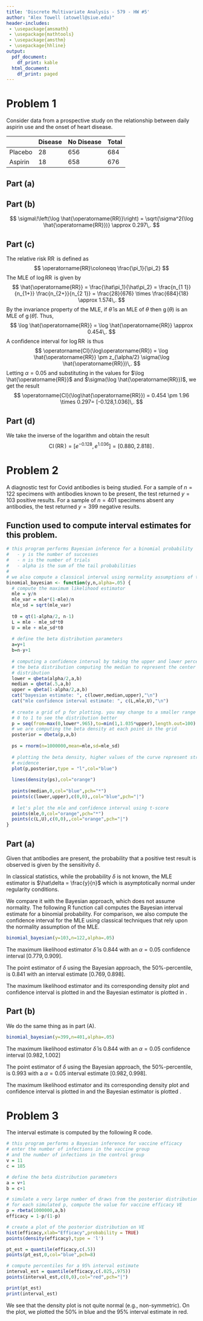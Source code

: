 ```yaml
---
title: 'Discrete Multivariate Analysis - 579 - HW #5'
author: "Alex Towell (atowell@siue.edu)"
header-includes:
 - \usepackage{amsmath}
 - \usepackage{mathtools}
 - \usepackage{amsthm}
 - \usepackage{hhline}
output:
  pdf_document:
    df_print: kable
  html_document:
    df_print: paged
---
```


\newcommand{\var}{\operatorname{Var}}
\newcommand{\expect}{\operatorname{E}}
\newcommand{\corr}{\operatorname{Corr}}
\newcommand{\cov}{\operatorname{Cov}}
\newcommand{\ssr}{\operatorname{SSR}}
\newcommand{\se}{\operatorname{SE}}
\newcommand{\mat}[1]{\mathbf{#1}}
\newcommand{\RR}{\operatorname{RR}}
\newcommand{\eval}[2]{\left. #1 \right\vert_{#2}}

# Problem 1

Consider data from a prospective study on the relationship between daily
aspirin use and the onset of heart disease.

          Disease     No Disease     Total
 -------  -------     ----------     -----
 Placebo       28     656            684
 Aspirin       18     658            676

## Part (a)
\fbox{Provide an equation for $\sigma^2\!\left(\log \hat{\RR}\right)$.}

\begin{align*}
  \sigma^2\!\left(\log \hat{\RR}\right)
    &= \frac{1}{n_{1 1}} - \frac{1}{n_{1+}} + \frac{1}{n_{2 1}} - \frac{1}{n_{2+}}\\
    &= \frac{1}{28} - \frac{1}{684} + \frac{1}{18} - \frac{1}{658}\\
    &\approx 0.883\,.
\end{align*}


## Part (b)
\fbox{Provide an equation for $\sigma\!\left(\log \hat{\RR}\right)$.}
$$
   \sigma\!\left(\log \hat{\RR}\right) = \sqrt{\sigma^2(\log \hat{\RR})} \approx 0.297\,.
$$

## Part (c)
\fbox{Compute a $95\%$ confidence interval for $\log \RR$.}

The relative risk $\RR$ is defined as
$$
  \RR \coloneqq \frac{\pi_1}{\pi_2}
$$
The MLE of $\log \RR$ is given by
$$
  \hat{\RR} = \frac{\hat\pi_1}{\hat\pi_2} = \frac{n_{1 1}}{n_{1+}} \frac{n_{2+}}{n_{2 1}} = \frac{28}{676} \times \frac{684}{18} \approx 1.574\,.
$$
By the invariance property of the MLE, if $\hat\theta$ is an MLE of $\theta$
then $\operatorname{g}(\theta)$ is an MLE of $\operatorname{g}(\hat\theta)$.
Thus,
$$
  \log \hat{\RR} = \log \hat{\RR} \approx 0.454\,.
$$
A confidence interval for $\log \RR$ is thus
$$
  \operatorname{CI}(\log\RR) = \log \hat{\RR} \pm z_{\alpha/2} \sigma(\log \hat{\RR})\,.
$$
Letting $\alpha = 0.05$ and substituting in the values for $\log \hat{\RR}$ and $\sigma(\log \hat{\RR})$,
we get the result
$$
  \operatorname{CI}(\log\hat{\RR}) = 0.454 \pm  1.96 \times 0.297= [-0.128,1.036]\,.
$$

## Part (d)
\fbox{Compute a $95\%$ confidence interval for $\RR$.}

We take the inverse of the logarithm and obtain the result
$$
  \operatorname{CI}(\RR) = [e^{-0.128},e^{1.036}] = [0.880,2.818]\,.
$$


# Problem 2
A diagnostic test for Covid antibodies is being studied. For a sample of $n = 122$
specimens with antibodies known to be present, the test returned $y = 103$
positive results. For a sample of $n = 401$ specimens absent any antibodies,
the test returned $y = 399$ negative results.

## Function used to compute interval estimates for this problem.
```r
# this program performs Bayesian inference for a binomial probability
#   - y is the number of successes
#   - n is the number of trials
#   - alpha is the sum of the tail probabilities
#
# we also compute a classical interval using normality assumptions of the mle.
binomial_bayesian <- function(y,n,alpha=.05) {
  # compute the maximum likelihood estimator
  mle = y/n
  mle_var = mle*(1-mle)/n
  mle_sd = sqrt(mle_var)
  
  t0 = qt(1-alpha/2, n-1)
  L = mle - mle_sd*t0
  U = mle + mle_sd*t0
  
  # define the beta distribution parameters
  a=y+1
  b=n-y+1
  
  # computing a confidence interval by taking the upper and lower percentiles of
  # the beta distribution computing the median to represent the center of the
  # distribution
  lower = qbeta(alpha/2,a,b)
  median = qbeta(.5,a,b)
  upper = qbeta(1-alpha/2,a,b)
  cat("bayesian estimate: ", c(lower,median,upper),"\n")
  cat("mle confidence interval estimate: ", c(L,mle,U),"\n")
  
  # create a grid of p for plotting. you may change to a smaller range than from
  # 0 to 1 to see the distribution better
  p = seq(from=max(0,lower*.965),to=min(1,1.035*upper),length.out=100)
  # we are computing the beta density at each point in the grid
  posterior = dbeta(p,a,b)
  
  ps = rnorm(n=1000000,mean=mle,sd=mle_sd)
  
  # plotting the beta density, higher values of the curve represent stronger data
  # evidence
  plot(p,posterior,type = "l",col="blue")
  
  lines(density(ps),col="orange")
  
  points(median,0,col="blue",pch="*")
  points(c(lower,upper),c(0,0),,col="blue",pch="|")
  
  # let's plot the mle and confidence interval using t-score
  points(mle,0,col="orange",pch="*")
  points(c(L,U),c(0,0),,col="orange",pch="|")
}
```

## Part (a)
\fbox{Compute a Bayesian/likelihood interval estimate for the sensitivity,
$\delta = \Pr(+|A)$.}

Given that antibodies are present, the probability that a positive test result
is observed is given by the sensitivity $\delta$.

In classical statistics, while the probability $\delta$ is not known, the MLE
estimator is $\hat\delta = \frac{y}{n}$ which is asymptotically normal under
regularity conditions.

We compare it with the Bayesian approach, which does not assume normality.
The following R function call computes the Bayesian interval estimate for a
binomial probability. For comparison, we also compute the confidence interval
for the MLE using classical techniques that rely upon the normality assumption
of the MLE.

```r
binomial_bayesian(y=103,n=122,alpha=.05)
```

The maximum likelihood estimator $\hat\delta$ is $0.844$ with an $\alpha=0.05$
confidence interval $[0.779,0.909]$.

The point estimator of $\delta$ using the Bayesian approach, the $50\%$-percentile,
is $0.841$ with an interval estimate $[0.769,0.898]$.

The maximum likelihood estimator and its corresponding density plot and
confidence interval is plotted in \emph{orange} and the Bayesian estimator is
plotted in \emph{blue}.

## Part (b)
\fbox{Compute a Bayesian/likelihood interval estimate for the sensitivity,
$\gamma = \Pr(+|A)$.}

We do the same thing as in part (A).

```r
binomial_bayesian(y=399,n=401,alpha=.05)
```

The maximum likelihood estimator $\hat\delta$ is $0.844$ with an $\alpha=0.05$
confidence interval $[0.982,1.002]$

The point estimator of $\delta$ using the Bayesian approach, the $50\%$-percentile,
is $0.993$ with a $\alpha=0.05$ interval estimate $[0.982,0.998]$.

The maximum likelihood estimator and its corresponding density plot and
confidence interval is plotted in \emph{orange} and the Bayesian estimator is
plotted \emph{blue}.

# Problem 3
\fbox{
\begin{minipage}{.8\textwidth}
The clinical trial for the Moderna vaccine resulted in $n_I = 196$ cases of
symptomatic infection, with $y_C = 185$ cases from the control group, and
$y_V = 11$ cases from the vaccine group.
Compute a Bayesian/likelihood interval estimate for the vaccine efficacy,
$\operatorname{VE}$.
\end{minipage}}

The interval estimate is computed by the following R code.

```r
# this program performs a Bayesian inference for vaccine efficacy
# enter the number of infections in the vaccine group
# and the number of infections in the control group
v = 11
c = 185

# define the beta distribution parameters
a = v+1
b = c+1

# simulate a very large number of draws from the posterior distribution on p=P(V|I)
# for each simulated p, compute the value for vaccine efficacy VE
p = rbeta(1000000,a,b)
efficacy = 1-p/(1-p)

# create a plot of the posterior distribution on VE
hist(efficacy,xlab="Efficacy",probability = TRUE)
points(density(efficacy),type = 'l')

pt_est = quantile(efficacy,c(.5))
points(pt_est,0,col="blue",pch=8)

# compute percentiles for a 95% interval estimate
interval_est = quantile(efficacy,c(.025,.975))
points(interval_est,c(0,0),col="red",pch="|")

print(pt_est)
print(interval_est)
```

We see that the density plot is not quite normal (e.g., non-symmetric).
On the plot, we plotted the $50\%$ in blue and the $95\%$ interval estimate
in red.